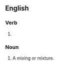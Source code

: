 ==English==
{{wikipedia}}

===Verb===
{{head|en|verb form}}

# {{present participle of|en|commingle|nocat=1}}

===Noun===
{{en-noun}}

# A mixing or mixture.